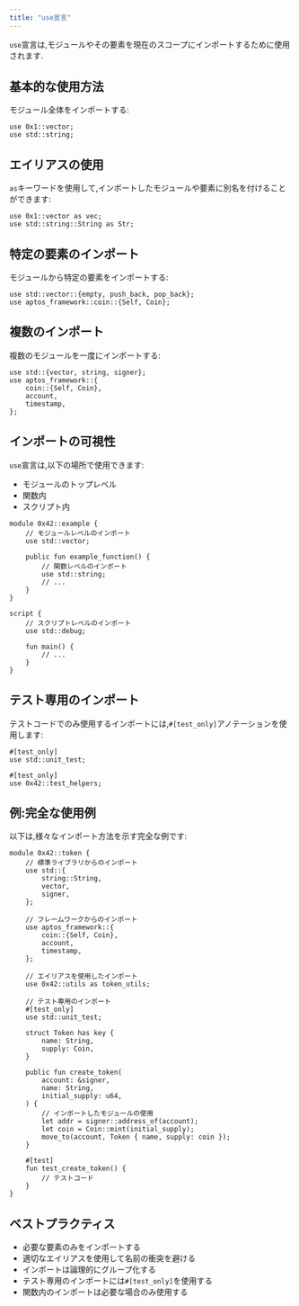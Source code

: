 ```yaml
---
title: "use宣言"
---
```








`use`宣言は,モジュールやその要素を現在のスコープにインポートするために使用されます.

## 基本的な使用方法

モジュール全体をインポートする:

```move
use 0x1::vector;
use std::string;
```

## エイリアスの使用

`as`キーワードを使用して,インポートしたモジュールや要素に別名を付けることができます:

```move
use 0x1::vector as vec;
use std::string::String as Str;
```

## 特定の要素のインポート

モジュールから特定の要素をインポートする:

```move
use std::vector::{empty, push_back, pop_back};
use aptos_framework::coin::{Self, Coin};
```

## 複数のインポート

複数のモジュールを一度にインポートする:

```move
use std::{vector, string, signer};
use aptos_framework::{
    coin::{Self, Coin},
    account,
    timestamp,
};
```

## インポートの可視性

`use`宣言は,以下の場所で使用できます:

- モジュールのトップレベル
- 関数内
- スクリプト内

```move
module 0x42::example {
    // モジュールレベルのインポート
    use std::vector;

    public fun example_function() {
        // 関数レベルのインポート
        use std::string;
        // ...
    }
}

script {
    // スクリプトレベルのインポート
    use std::debug;
    
    fun main() {
        // ...
    }
}
```

## テスト専用のインポート

テストコードでのみ使用するインポートには,`#[test_only]`アノテーションを使用します:

```move
#[test_only]
use std::unit_test;

#[test_only]
use 0x42::test_helpers;
```

## 例:完全な使用例

以下は,様々なインポート方法を示す完全な例です:

```move
module 0x42::token {
    // 標準ライブラリからのインポート
    use std::{
        string::String,
        vector,
        signer,
    };
    
    // フレームワークからのインポート
    use aptos_framework::{
        coin::{Self, Coin},
        account,
        timestamp,
    };
    
    // エイリアスを使用したインポート
    use 0x42::utils as token_utils;
    
    // テスト専用のインポート
    #[test_only]
    use std::unit_test;
    
    struct Token has key {
        name: String,
        supply: Coin,
    }
    
    public fun create_token(
        account: &signer,
        name: String,
        initial_supply: u64,
    ) {
        // インポートしたモジュールの使用
        let addr = signer::address_of(account);
        let coin = Coin::mint(initial_supply);
        move_to(account, Token { name, supply: coin });
    }
    
    #[test]
    fun test_create_token() {
        // テストコード
    }
}
```

## ベストプラクティス

- 必要な要素のみをインポートする
- 適切なエイリアスを使用して名前の衝突を避ける
- インポートは論理的にグループ化する
- テスト専用のインポートには`#[test_only]`を使用する
- 関数内のインポートは必要な場合のみ使用する
